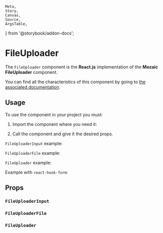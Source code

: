     Meta,
    Story,
    Canvas,
    Source,
    ArgsTable,
} from '@storybook/addon-docs';

<Meta title="Components/FileUploader" component={FileUploader}/>

# FileUploader

The `FileUploader` component is the **React.js** implementation of the **Mozaic FileUploader** component.

You can find all the characteristics of this component by going to [the associated documentation](https://mozaic.adeo.cloud/Components/Form/FileUploader/).

## Usage

To use the component in your project you must:

1. Import the component where you need it:

<Source
    language="javascript"
    code="import { FileUploader, FileUploaderInput, FileUploaderFile } from '@mozaic-ds/react';"
/>

2. Call the component and give it the desired props.

`FileUploaderInput` example:

<Canvas>
    <Story story={Input} />
</Canvas>

`FileUploaderFile` example:

<Canvas>
    <Story story={File}/>
</Canvas>

`FileUploader` example:

<Canvas>
    <Story story={Uploader}/>
</Canvas>

Example with `react-hook-form`:

<Canvas withSource="open">
    <Story story={ReactHookForm}/>
</Canvas>


## Props

### `FileUploaderInput`

<ArgsTable of={FileUploaderInput}/>

### `FileUploaderFile`

<ArgsTable of={FileUploaderFile}/>

### `FileUploader`

<ArgsTable of={FileUploader}/>
